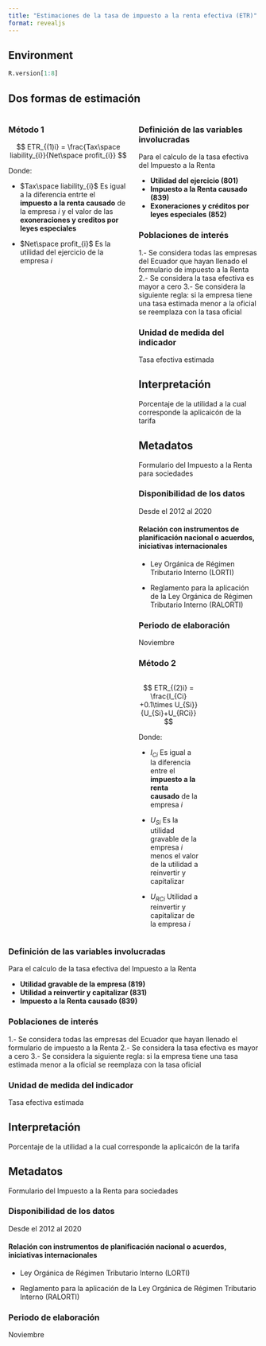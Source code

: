 ```yaml
---
title: "Estimaciones de la tasa de impuesto a la renta efectiva (ETR)"
format: revealjs
---
```


## Environment

```r

R.version[1:8]
```

## Dos formas de estimación

::: columns
::: {.column width="50%"}


### Método 1

$$
ETR_{(1)i} = \frac{Tax\space liability_{i}}{Net\space profit_{i}}
$$

Donde:

-   $Tax\space liability_{i}$ Es igual a la diferencia entrte el **impuesto a la renta causado** de la empresa $i$ y el valor de las **exoneraciones y creditos por leyes especiales**

-   $Net\space profit_{i}$ Es la utilidad del ejercicio de la empresa $i$
:::

::: {.column width="50%"}


### Definición de las variables involucradas

Para el calculo de la tasa efectiva del Impuesto a la Renta

* **Utilidad del ejercicio (801)**
* **Impuesto a la Renta causado (839)**
* **Exoneraciones y créditos por leyes especiales (852)**



### Poblaciones de interés

1.- Se considera todas las empresas del Ecuador que hayan llenado el formulario de impuesto a la Renta
2.- Se considera la tasa efectiva es mayor a cero
3.- Se considera la siguiente regla: si la empresa tiene una tasa estimada menor a la oficial se reemplaza con la tasa oficial 


### Unidad de medida del indicador

Tasa efectiva estimada


## Interpretación

Porcentaje de la utilidad a la cual corresponde la aplicaicón de la tarifa


## Metadatos

Formulario del Impuesto a la Renta para sociedades


### Disponibilidad de los datos

Desde el 2012 al 2020


#### Relación con instrumentos de planificación nacional o acuerdos, iniciativas internacionales


- Ley Orgánica de Régimen Tributario Interno (LORTI)

- Reglamento para la aplicación de la  Ley Orgánica de Régimen Tributario Interno (RALORTI)

### Periodo de elaboración

Noviembre



### Método 2

::: {.column width="50%"}
$$
ETR_{(2)i} = \frac{I_{Ci} +0.1\times U_{Si}}{U_{Si}+U_{RCi}}
$$

Donde:

-   $I_{Ci}$ Es igual a la diferencia entre el **impuesto a la renta causado** de la empresa $i$

-   $U_{Si}$ Es la utilidad gravable de la empresa $i$ menos el valor de la utilidad a reinvertir y capitalizar

-   $U_{RCi}$ Utilidad a reinvertir y capitalizar de la empresa $i$
:::
:::
:::


### Definición de las variables involucradas


Para el calculo de la tasa efectiva del Impuesto a la Renta

* **Utilidad gravable de la empresa (819)**
* **Utilidad a reinvertir y capitalizar (831)**
* **Impuesto a la Renta causado (839)**


### Poblaciones de interés

1.- Se considera todas las empresas del Ecuador que hayan llenado el formulario de impuesto a la Renta
2.- Se considera la tasa efectiva es mayor a cero
3.- Se considera la siguiente regla: si la empresa tiene una tasa estimada menor a la oficial se reemplaza con la tasa oficial 


### Unidad de medida del indicador

Tasa efectiva estimada


## Interpretación

Porcentaje de la utilidad a la cual corresponde la aplicaicón de la tarifa


## Metadatos

Formulario del Impuesto a la Renta para sociedades


### Disponibilidad de los datos

Desde el 2012 al 2020


#### Relación con instrumentos de planificación nacional o acuerdos, iniciativas internacionales


- Ley Orgánica de Régimen Tributario Interno (LORTI)

- Reglamento para la aplicación de la  Ley Orgánica de Régimen Tributario Interno (RALORTI)

### Periodo de elaboración

Noviembre
